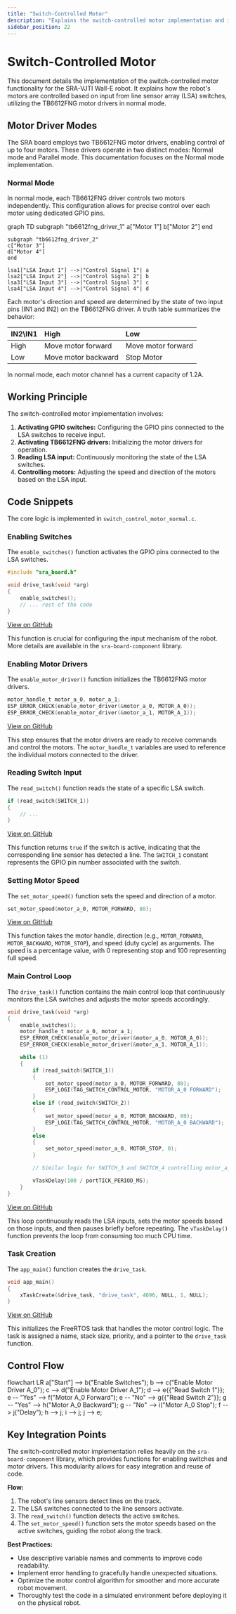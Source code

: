 ```yaml
---
title: "Switch-Controlled Motor"
description: "Explains the switch-controlled motor implementation and its functionality."
sidebar_position: 22
---
```

# Switch-Controlled Motor

This document details the implementation of the switch-controlled motor functionality for the SRA-VJTI Wall-E robot. It explains how the robot's motors are controlled based on input from line sensor array (LSA) switches, utilizing the TB6612FNG motor drivers in normal mode.

## Motor Driver Modes

The SRA board employs two TB6612FNG motor drivers, enabling control of up to four motors. These drivers operate in two distinct modes: Normal mode and Parallel mode. This documentation focuses on the Normal mode implementation.

### Normal Mode

In normal mode, each TB6612FNG driver controls two motors independently. This configuration allows for precise control over each motor using dedicated GPIO pins.

<Mermaid>
graph TD
    subgraph "tb6612fng_driver_1"
    a["Motor 1"]
    b["Motor 2"]
    end

    subgraph "tb6612fng_driver_2"
    c["Motor 3"]
    d["Motor 4"]
    end

    lsa1["LSA Input 1"] -->|"Control Signal 1"| a
    lsa2["LSA Input 2"] -->|"Control Signal 2"| b
    lsa3["LSA Input 3"] -->|"Control Signal 3"| c
    lsa4["LSA Input 4"] -->|"Control Signal 4"| d
</Mermaid>

Each motor's direction and speed are determined by the state of two input pins (IN1 and IN2) on the TB6612FNG driver. A truth table summarizes the behavior:

| IN2\IN1 | High                | Low                 |
| :------ | :------------------ | :------------------ |
| High    | Move motor forward  | Move motor forward  |
| Low     | Move motor backward | Stop Motor          |

In normal mode, each motor channel has a current capacity of 1.2A.

## Working Principle

The switch-controlled motor implementation involves:

1.  **Activating GPIO switches:** Configuring the GPIO pins connected to the LSA switches to receive input.
2.  **Activating TB6612FNG drivers:** Initializing the motor drivers for operation.
3.  **Reading LSA input:** Continuously monitoring the state of the LSA switches.
4.  **Controlling motors:** Adjusting the speed and direction of the motors based on the LSA input.

## Code Snippets

The core logic is implemented in `switch_control_motor_normal.c`.

### Enabling Switches

The `enable_switches()` function activates the GPIO pins connected to the LSA switches.

```c
#include "sra_board.h"

void drive_task(void *arg)
{
	enable_switches();
	// ... rest of the code
}
```

[View on GitHub](https://github.com/SRA-VJTI/Wall-E/blob/master/4_switch_controlled_motor_normal/main/switch_control_motor_normal.c)

This function is crucial for configuring the input mechanism of the robot. More details are available in the `sra-board-component` library.

### Enabling Motor Drivers

The `enable_motor_driver()` function initializes the TB6612FNG motor drivers.

```c
motor_handle_t motor_a_0, motor_a_1;
ESP_ERROR_CHECK(enable_motor_driver(&motor_a_0, MOTOR_A_0));
ESP_ERROR_CHECK(enable_motor_driver(&motor_a_1, MOTOR_A_1));
```

[View on GitHub](https://github.com/SRA-VJTI/Wall-E/blob/master/4_switch_controlled_motor_normal/main/switch_control_motor_normal.c)

This step ensures that the motor drivers are ready to receive commands and control the motors. The `motor_handle_t` variables are used to reference the individual motors connected to the driver.

### Reading Switch Input

The `read_switch()` function reads the state of a specific LSA switch.

```c
if (read_switch(SWITCH_1))
{
    // ...
}
```

[View on GitHub](https://github.com/SRA-VJTI/Wall-E/blob/master/4_switch_controlled_motor_normal/main/switch_control_motor_normal.c)

This function returns `true` if the switch is active, indicating that the corresponding line sensor has detected a line. The `SWITCH_1` constant represents the GPIO pin number associated with the switch.

### Setting Motor Speed

The `set_motor_speed()` function sets the speed and direction of a motor.

```c
set_motor_speed(motor_a_0, MOTOR_FORWARD, 80);
```

[View on GitHub](https://github.com/SRA-VJTI/Wall-E/blob/master/4_switch_controlled_motor_normal/main/switch_control_motor_normal.c)

This function takes the motor handle, direction (e.g., `MOTOR_FORWARD`, `MOTOR_BACKWARD`, `MOTOR_STOP`), and speed (duty cycle) as arguments. The speed is a percentage value, with 0 representing stop and 100 representing full speed.

### Main Control Loop

The `drive_task()` function contains the main control loop that continuously monitors the LSA switches and adjusts the motor speeds accordingly.

```c
void drive_task(void *arg)
{
    enable_switches();
    motor_handle_t motor_a_0, motor_a_1;
    ESP_ERROR_CHECK(enable_motor_driver(&motor_a_0, MOTOR_A_0));
    ESP_ERROR_CHECK(enable_motor_driver(&motor_a_1, MOTOR_A_1));

    while (1)
    {
        if (read_switch(SWITCH_1))
        {
            set_motor_speed(motor_a_0, MOTOR_FORWARD, 80);
            ESP_LOGI(TAG_SWITCH_CONTROL_MOTOR, "MOTOR_A_0 FORWARD");
        }
        else if (read_switch(SWITCH_2))
        {
            set_motor_speed(motor_a_0, MOTOR_BACKWARD, 80);
            ESP_LOGI(TAG_SWITCH_CONTROL_MOTOR, "MOTOR_A_0 BACKWARD");
        }
        else
        {
            set_motor_speed(motor_a_0, MOTOR_STOP, 0);
        }

        // Similar logic for SWITCH_3 and SWITCH_4 controlling motor_a_1

        vTaskDelay(100 / portTICK_PERIOD_MS);
    }
}
```

[View on GitHub](https://github.com/SRA-VJTI/Wall-E/blob/master/4_switch_controlled_motor_normal/main/switch_control_motor_normal.c)

This loop continuously reads the LSA inputs, sets the motor speeds based on those inputs, and then pauses briefly before repeating. The `vTaskDelay()` function prevents the loop from consuming too much CPU time.

### Task Creation

The `app_main()` function creates the `drive_task`.

```c
void app_main()
{
    xTaskCreate(&drive_task, "drive_task", 4096, NULL, 1, NULL);
}
```

[View on GitHub](https://github.com/SRA-VJTI/Wall-E/blob/master/4_switch_controlled_motor_normal/main/switch_control_motor_normal.c)

This initializes the FreeRTOS task that handles the motor control logic. The task is assigned a name, stack size, priority, and a pointer to the `drive_task` function.

## Control Flow

<Mermaid>
flowchart LR
    a["Start"] --> b("Enable Switches");
    b --> c("Enable Motor Driver A_0");
    c --> d("Enable Motor Driver A_1");
    d --> e{{"Read Switch 1"}};
    e -- "Yes" --> f("Motor A_0 Forward");
    e -- "No" --> g{{"Read Switch 2"}};
    g -- "Yes" --> h("Motor A_0 Backward");
    g -- "No" --> i("Motor A_0 Stop");
    f --> j("Delay");
    h --> j;
    i --> j;
    j --> e;
</Mermaid>

## Key Integration Points

The switch-controlled motor implementation relies heavily on the `sra-board-component` library, which provides functions for enabling switches and motor drivers. This modularity allows for easy integration and reuse of code.

**Flow:**

1.  The robot's line sensors detect lines on the track.
2.  The LSA switches connected to the line sensors activate.
3.  The `read_switch()` function detects the active switches.
4.  The `set_motor_speed()` function sets the motor speeds based on the active switches, guiding the robot along the track.

**Best Practices:**

*   Use descriptive variable names and comments to improve code readability.
*   Implement error handling to gracefully handle unexpected situations.
*   Optimize the motor control algorithm for smoother and more accurate robot movement.
*   Thoroughly test the code in a simulated environment before deploying it on the physical robot.